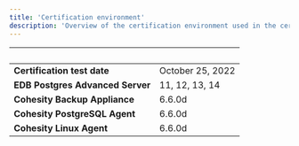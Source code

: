 ```yaml
---
title: 'Certification environment'
description: 'Overview of the certification environment used in the certification of Cohesity DataProtect for PostgreSQL'
---
```


|  &nbsp;    | &nbsp; |
| ----------- | ----------- |
| **Certification test date**      | October 25, 2022       |
| **EDB Postgres Advanced Server**      | 11, 12, 13, 14       |
| **Cohesity Backup Appliance**  |  6.6.0d     |
| **Cohesity PostgreSQL Agent**  |  6.6.0d     |
| **Cohesity Linux Agent**  |  6.6.0d     |